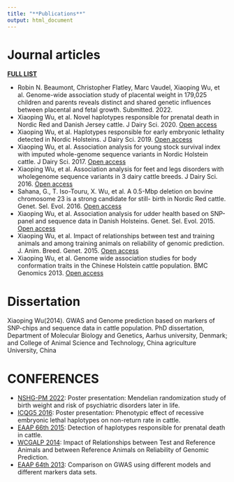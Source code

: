 ```yaml
---
title: "**Publications**"
output: html_document
---
```


# **Journal articles**
[**FULL LIST**](https://scholar.google.com/citations?view_op=list_works&hl=da&user=Shrk3ckAAAAJ)  

* Robin N. Beaumont, Christopher Flatley, Marc Vaudel, Xiaoping Wu, et al. Genome-wide association study of placental weight in 179,025 children and parents reveals distinct and shared genetic influences between placental and fetal growth. Submitted. 2022.
* Xiaoping Wu, et al. Novel haplotypes responsible for prenatal death in Nordic Red and Danish Jersey cattle. J Dairy Sci. 2020. [Open access](https://www.sciencedirect.com/science/article/pii/S0022030220302162)  
* Xiaoping Wu, et al. Haplotypes responsible for early embryonic lethality detected in Nordic Holsteins. J Dairy Sci. 2019. [Open access](https://pubmed.ncbi.nlm.nih.gov/31548059/)   
* Xiaoping Wu, et al. Association analysis for young stock survival index with imputed whole-genome sequence variants in Nordic Holstein cattle. J Dairy Sci. 2017. [Open access](https://www.sciencedirect.com/science/article/pii/S0022030217305301)  
* Xiaoping Wu, et al. Association analysis for feet and legs disorders with wholegenome sequence variants in 3 dairy cattle breeds. J Dairy Sci. 2016. [Open access](https://pubmed.ncbi.nlm.nih.gov/27344389/)   
* Sahana, G., T. Iso-Touru, X. Wu, et al. A 0.5-Mbp deletion on bovine chromosome 23 is a strong candidate for still- birth in Nordic Red cattle. Genet. Sel. Evol. 2016. [Open access](https://gsejournal.biomedcentral.com/articles/10.1186/s12711-016-0215-z)   
* Xiaoping Wu, et al. Association analysis for udder health based on SNP-panel and sequence data in Danish Holsteins. Genet. Sel. Evol. 2015. [Open access](https://gsejournal.biomedcentral.com/articles/10.1186/s12711-015-0129-1)   
* Xiaoping Wu, et al. Impact of relationships between test and training animals and among training animals on reliability of genomic prediction. J. Anim. Breed. Genet. 2015. [Open access](https://pubmed.ncbi.nlm.nih.gov/26010512/)  
* Xiaoping Wu, et al. Genome wide association studies for body conformation traits in the Chinese Holstein cattle population. BMC Genomics 2013.  [Open access](https://pubmed.ncbi.nlm.nih.gov/24341352/)   


# **Dissertation**
Xiaoping Wu(2014). GWAS and Genome prediction based on markers of SNP-chips and sequence data in cattle population. PhD dissertation, Department of Molecular Biology and Genetics, Aarhus university, Denmark; and College of Animal Science and Technology, China agriculture University, China

# **CONFERENCES**  
* [NSHG-PM 2022](https://www.nshg-pm.org/conference-2022-general-information): Poster presentation: Mendelian randomization study of birth weight and risk of psychiatric disorders later in life.
* [ICQG5 2016](www.icqg5.org): Poster presentation: Phenotypic effect of recessive embryonic lethal haplotypes on non-return rate in cattle.  
* [EAAP 66th 2015](https://www.eaap.org/): Detection of haplotypes responsible for prenatal death in cattle.  
* [WCGALP 2014](https://asas.confex.com/asas/WCGALP14/webprogram/start.html): Impact of Relationships between Test and Reference Animals and between Reference Animals on Reliability of Genomic Prediction.  
* [EAAP 64th 2013](https://www.eaap.org/): Comparison on GWAS using different models and different markers data sets. 
